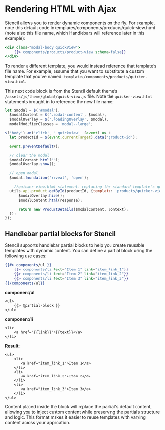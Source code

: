 # Rendering HTML with Ajax

Stencil allows you to render dynamic components on the fly. For example, note this default code in <span class="fp">templates/components/products/quick-view.html</span> (note also this file name, which Handlebars will reference later in this example):


```handlebars filename="templates/components/products/quick-view.html" showLineNumbers copy
<div class="modal-body quickView">
    {{> components/products/product-view schema=false}}
</div>
```

To render a different template, you would instead reference that template’s file name. For example, assume that you want to substitute a custom template that you’ve named: `templates/components/products/quicker-view.html`.

This next code block is from the Stencil default theme’s `/assets/js/theme/global/quick-view.js` file. Note the `quicker-view.html` statements brought in to reference the new file name:


```js filename="/assets/js/theme/global/quick-view.js" showLineNumbers copy
let $modal = $('#modal'),
  $modalContent = $('.modal-content', $modal),
  $modalOverlay = $('.loadingOverlay', $modal),
  modalModifierClasses = 'modal--large';

$('body').on('click', '.quickview', (event) => {
  let productId = $(event.currentTarget).data('product-id');

  event.preventDefault();

  // clear the modal
  $modalContent.html('');
  $modalOverlay.show();

  // open modal
  $modal.foundation('reveal', 'open');

	//quicker-view.html statement, replacing the standard template's quick-view.html template
  utils.api.product.getById(productId, {template: 'products/quicker-view'}, function done(err, response) {
      $modalOverlay.hide();
      $modalContent.html(response);

      return new ProductDetails($modalContent, context);
  });
});
```

## Handlebar partial blocks for Stencil

Stencil supports handlebar partial blocks to help you create reusable templates with dynamic content. You can define a partial block using the following use cases:

```handlebars
{{#> components/ul }}
    {{> components/li text="Item 1" link="item_link_1"}}
    {{> components/li text="Item 2" link="item_link_2"}}
    {{> components/li text="Item 3" link="item_link_3"}}
{{/components/ul}}
```
**component/ul**

```
<ul>
    {{> @partial-block }}
</ul>
```

**component/li**

```
<li>
    <a href="{{link}}">{{text}}</a>
</li>
```

**Result**:

```
<ul>
    <li>
       <a href="item_link_1">Item 1</a>
    </li>
    <li>
       <a href="item_link_2">Item 2</a>
    </li>
    <li>
       <a href="item_link_3">Item 3</a>
    </li>
</ul>
```
Content placed inside the block will replace the partial's default content, allowing you to inject custom content while preserving the partial’s structure and logic. This format makes it easier to reuse templates with varying content across your application.
